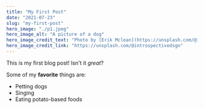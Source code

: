 ```yaml
---
title: "My First Post"
date: "2021-07-23"
slug: "my-first-post"
hero_image: "./p1.jpeg"
hero_image_alt: "A picture of a dog"
hero_image_credit_text: "Photo by [Erik Mclean](https://unsplash.com/@introspectivedsgn)"
hero_image_credit_link: "https://unsplash.com/@introspectivedsgn"
---
```


This is my first blog post! Isn't it *great*?

Some of my **favorite** things are:

* Petting dogs
* Singing
* Eating potato-based foods